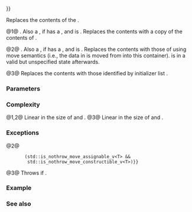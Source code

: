 {{cpp/container/inplace_vector/title|operator{{=}}}}
{{cpp/container/inplace_vector/navbar}}
{{dcl begin}}
{{dcl|since=c++26|num=1|1=
constexpr inplace_vector&amp; operator=( const inplace_vector&amp; other );
}}
{{dcl|since=c++26|num=2|1=
constexpr inplace_vector&amp; operator=( inplace_vector&amp;&amp; other )
    noexcept(/* see below */);
}}
{{dcl|since=c++26|num=3|1=
constexpr inplace_vector&amp; operator=( std::initializer_list&lt;T&gt; init );
}}
{{dcl end}}

Replaces the contents of the {{tt|inplace_vector}}.

@1@ {{ls|cpp/language/copy assignment#Copy assignment operator}}. Also a {{lsd|cpp/language/copy assignment#Trivial copy assignment operator}}, if {{c/core|std::inplace_vector&lt;T, N&gt;}} has a {{lsd|cpp/language/destructor#Trivial destructor}}, and {{c|std::is_trivially_copy_constructible_v&lt;T&gt; &amp;&amp; std::is_trivially_copy_assignable_v&lt;T&gt;}} is {{c|true}}. Replaces the contents with a copy of the contents of {{c|other}}.

@2@ {{ls|cpp/language/move assignment#Move assignment operator}}. Also a {{lsd|cpp/language/move assignment#Trivial move assignment operator}}, if {{c/core|std::inplace_vector&lt;T, N&gt;}} has a {{lsd|cpp/language/destructor#Trivial destructor}}, and {{c|std::is_trivially_move_constructible_v&lt;T&gt; &amp;&amp; std::is_trivially_move_assignable_v&lt;T&gt;}} is {{c|true}}. Replaces the contents with those of {{c|other}} using move semantics (i.e., the data in {{c|other}} is moved from {{c|other}} into this container). {{c|other}} is in a valid but unspecified state afterwards.

@3@ Replaces the contents with those identified by initializer list {{c|init}}.

===Parameters===
{{par begin}}
{{par|other|another {{tt|inplace_vector}} to be used as source to initialize the elements of the container with}}
{{par|init|initializer list to initialize the elements of the container with}}
{{par end}}

===Complexity===
@1,2@ Linear in the size of {{c|*this}} and {{c|other}}.
@3@ Linear in the size of {{c|*this}} and {{c|init}}.

===Exceptions===
@2@ {{noexcept|1=
    N == 0 {{!!}}
        (std::is_nothrow_move_assignable_v&lt;T&gt; &amp;&amp;
         std::is_nothrow_move_constructible_v&lt;T&gt;)}}
@3@ Throws {{lc|std::bad_alloc}} if {{c|init.size() &gt; N}}.

===Example===
{{example
|code=
#include &lt;initializer_list&gt;
#include &lt;inplace_vector&gt;
#include &lt;new&gt;
#include &lt;print&gt;
#include &lt;ranges&gt;
#include &lt;string&gt;

int main()
{
    std::inplace_vector&lt;int, 4&gt; x({1, 2, 3}), y;
    std::println("Initially:");
    std::println("x = {}", x);
    std::println("y = {}", y);

    std::println("Copy assignment copies data from x to y:");
    y = x; // overload (1)
    std::println("x = {}", x);
    std::println("y = {}", y);

    std::inplace_vector&lt;std::string, 3&gt; z, w{"\N{CAT}", "\N{GREEN HEART}"};
    std::println("Initially:");
    std::println("z = {}", z);
    std::println("w = {}", w);

    std::println("Move assignment moves data from w to z:");
    z = std::move(w); // overload (2)
    std::println("z = {}", z);
    std::println("w = {}", w); // w is in valid but unspecified state

    auto l = {4, 5, 6, 7};
    std::println("Assignment of initializer_list {} to x:", l);
    x = l; // overload (3)
    std::println("x = {}", x);

    std::println("Assignment of initializer_list with size bigger than N throws:");
    try
    {
        x = {1, 2, 3, 4, 5}; // throws: (initializer list size == 5) &gt; (capacity N == 4)
    }
    catch(const std::bad_alloc&amp; ex)
    {
        std::println("ex.what(): {}", ex.what());
    }
}
|p=true
|output=
Initially:
x = [1, 2, 3]
y = []
Copy assignment copies data from x to y:
x = [1, 2, 3]
y = [1, 2, 3]
Initially:
z = []
w = ["🐈", "💚"]
Move assignment moves data from w to z:
z = ["🐈", "💚"]
w = ["", ""]
Assignment of initializer_list [4, 5, 6, 7] to x:
x = [4, 5, 6, 7]
Assignment of initializer_list with size bigger than N throws:
ex.what(): std::bad_alloc
}}

===See also===
{{dsc begin}}
{{dsc inc|cpp/container/dsc constructor|inplace_vector}}
{{dsc inc|cpp/container/dsc assign|inplace_vector}}
{{dsc end}}

{{langlinks|de|es|fr|it|ja|pl|pt|ru|zh}}